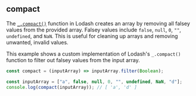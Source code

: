 
## compact

The [`_.compact()`](https://lodash.com/docs/4.17.15#compact) function in Lodash creates an array by removing
all falsey values from the provided array. Falsey values include `false`, `null`, `0`, `""`, `undefined`, and `NaN`.
This is useful for cleaning up arrays and removing unwanted, invalid values.

This example shows a custom implementation of Lodash's `_.compact()` function to filter out falsey values from the input array.

```js
const compact = (inputArray) => inputArray.filter(Boolean);

const inputArray = ["a", false, null, 0, "", undefined, NaN, "d"];
console.log(compact(inputArray)); // [ 'a', 'd' ]
```
